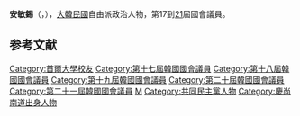 {{BLP unsourced|time=2020-08-30T04:53:08+00:00}}
{{Infobox politician
| name = 安敏錫<br>{{lang|ko|안민석}}
| image = Ahn Min-Seok.jpg
| image_size = 100px
| caption = 
| birth_date = {{Birth date and age|1966|8|13}}
| birth_place = {{KOR}}[[慶尚南道|慶尚南道]][[宜寧郡|宜寧郡]]
| residence = {{KOR}}[[京畿道|京畿道]][[烏山市|烏山市]]{{tsl|ko|대원동 (오산시)|大圍洞}}
| nationality = {{ROK}}
| party = {{MPK}}
| other_names = 
| alma_mater = [[首爾大學|首爾大學]]
| office = {{flagicon|South Korea}} 第17-21屆[[韓國國會|韓國國會]]議員
| term_start = 2004年5月30日
| term_end = 
| constituency = [[京畿道|京畿道]][[烏山市|烏山市]]
| predecessor = {{tsl|ko|강성구|姜成求}}
| successor = 
}}

'''安敏錫'''（{{kor|안민석|安敏錫|An Min-seok}}，{{bd|1966年|8月13日}}），[[大韓民國|大韓民國]]自由派政治人物，第17到[[第21屆大韓民國國會議員名單|21]]屆國會議員。

== 参考文献 ==
<references />

{{DEFAULTSORT:An Min-seok}}
[[Category:首爾大學校友|Category:首爾大學校友]]
[[Category:第十七屆韓國國會議員|Category:第十七屆韓國國會議員]]
[[Category:第十八屆韓國國會議員|Category:第十八屆韓國國會議員]]
[[Category:第十九屆韓國國會議員|Category:第十九屆韓國國會議員]]
[[Category:第二十屆韓國國會議員|Category:第二十屆韓國國會議員]]
[[Category:第二十一屆韓國國會議員|Category:第二十一屆韓國國會議員]]
[[Category:安姓|M]]
[[Category:共同民主黨人物|Category:共同民主黨人物]]
[[Category:慶尚南道出身人物|Category:慶尚南道出身人物]]
{{korea-bio-stub}}